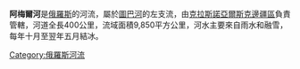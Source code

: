 '''阿梅爾河'''是[[俄羅斯|俄羅斯]]的河流，屬於[[圖巴河|圖巴河]]的左支流，由[[克拉斯諾亞爾斯克邊疆區|克拉斯諾亞爾斯克邊疆區]]負責管轄，河道全長400公里，流域面積9,850平方公里，河水主要來自雨水和融雪，每年十月至翌年五月結冰。

{{Russia-geo-stub}}
[[Category:俄羅斯河流|Category:俄羅斯河流]]